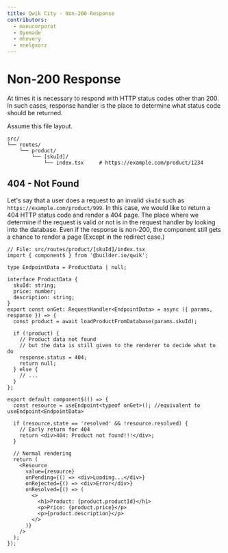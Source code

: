 ```yaml
---
title: Qwik City - Non-200 Response
contributors:
  - manucorporat
  - Oyemade
  - mhevery
  - nnelgxorz
---
```


# Non-200 Response

At times it is necessary to respond with HTTP status codes other than 200. In such cases, response handler is the place to determine what status code should be returned.

Assume this file layout.

```
src/
└── routes/
    └── product/
        └── [skuId]/
            └── index.tsx     # https://example.com/product/1234
```

## 404 - Not Found

Let's say that a user does a request to an invalid `skuId` such as `https://example.com/product/999`. In this case, we would like to return a 404 HTTP status code and render a 404 page. The place where we determine if the request is valid or not is in the request handler by looking into the database. Even if the response is non-200, the component still gets a chance to render a page (Except in the redirect case.)

```tsx
// File: src/routes/product/[skuId]/index.tsx
import { component$ } from '@builder.io/qwik';

type EndpointData = ProductData | null;

interface ProductData {
  skuId: string;
  price: number;
  description: string;
}
export const onGet: RequestHandler<EndpointData> = async ({ params, response }) => {
  const product = await loadProductFromDatabase(params.skuId);

  if (!product) {
    // Product data not found
    // but the data is still given to the renderer to decide what to do
    response.status = 404;
    return null;
  } else {
    // ...
  }
};

export default component$(() => {
  const resource = useEndpoint<typeof onGet>(); //equivalent to useEndpoint<EndpointData>

  if (resource.state == 'resolved' && !resource.resolved) {
    // Early return for 404
    return <div>404: Product not found!!!</div>;
  }

  // Normal rendering
  return (
    <Resource
      value={resource}
      onPending={() => <div>Loading...</div>}
      onRejected={() => <div>Error</div>}
      onResolved={() => (
        <>
          <h1>Product: {product.productId}</h1>
          <p>Price: {product.price}</p>
          <p>{product.description}</p>
        </>
      )}
    />
  );
});
```
